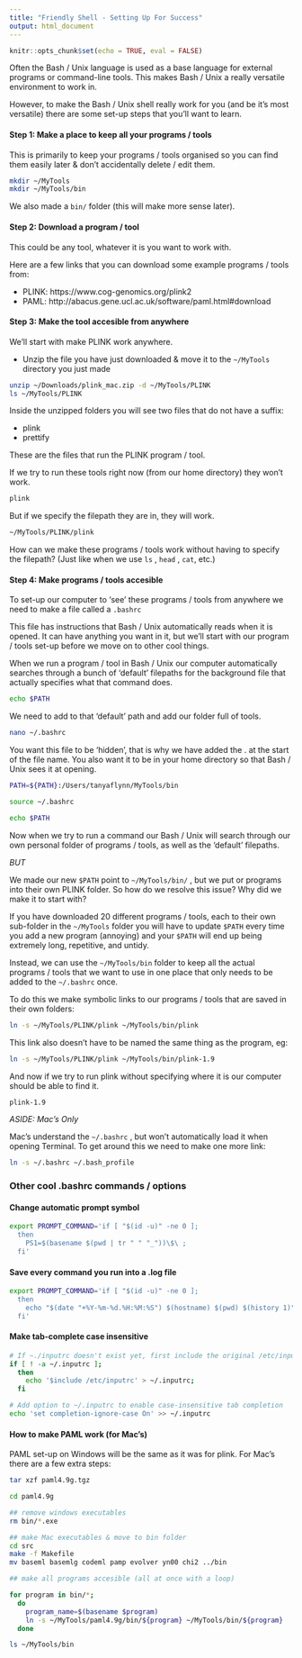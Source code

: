 ```yaml
---
title: "Friendly Shell - Setting Up For Success"
output: html_document
---
```


```r
knitr::opts_chunk$set(echo = TRUE, eval = FALSE)
```

Often the Bash / Unix language is used as a base language for external programs or command-line tools. This makes Bash / Unix a really versatile environment to work in.

However, to make the Bash / Unix shell really work for you (and be it's most versatile) there are some set-up steps that you'll want to learn.


#### Step 1: Make a place to keep all your programs / tools

This is primarily to keep your programs / tools organised so you can find them easily later & don't accidentally delete / edit them.

```bash

mkdir ~/MyTools
mkdir ~/MyTools/bin

```

We also made a `bin/` folder (this will make more sense later).


#### Step 2: Download a program / tool

This could be any tool, whatever it is you want to work with.

Here are a few links that you can download some example programs / tools from:

  + PLINK: https://www.cog-genomics.org/plink2
  + PAML: http://abacus.gene.ucl.ac.uk/software/paml.html#download


#### Step 3: Make the tool accesible from anywhere

We'll start with make PLINK work anywhere.

  + Unzip the file you have just downloaded & move it to the `~/MyTools` directory you just made
  
```bash

unzip ~/Downloads/plink_mac.zip -d ~/MyTools/PLINK
ls ~/MyTools/PLINK

```

Inside the unzipped folders you will see two files that do not have a suffix:

  + plink
  + prettify
  
These are the files that run the PLINK program / tool.

If we try to run these tools right now (from our home directory) they won't work.

```bash

plink

```

But if we specify the filepath they are in, they will work.

```bash

~/MyTools/PLINK/plink

```

How can we make these programs / tools work without having to specify the filepath? (Just like when we use `ls` , `head` , `cat`, etc.)


#### Step 4: Make programs / tools accesible

To set-up our computer to 'see' these programs / tools from anywhere we need to make a file called a `.bashrc`

This file has instructions that Bash / Unix automatically reads when it is opened. It can have anything you want in it, but we'll start with our program / tools set-up before we move on to other cool things.

When we run a program / tool in Bash / Unix our computer automatically searches through a bunch of 'default' filepaths for the background file that actually specifies what that command does.

```bash

echo $PATH

```

We need to add to that 'default' path and add our folder full of tools.

```bash

nano ~/.bashrc

```

You want this file to be 'hidden', that is why we have added the . at the start of the file name. You also want it to be in your home directory so that Bash / Unix sees it at opening.

```bash

PATH=${PATH}:/Users/tanyaflynn/MyTools/bin

```

```bash

source ~/.bashrc

echo $PATH

```

Now when we try to run a command our Bash / Unix will search through our own personal folder of programs / tools, as well as the 'default' filepaths.

*BUT*

We made our new `$PATH` point to `~/MyTools/bin/` , but we put or programs into their own PLINK folder. So how do we resolve this issue? Why did we make it to start with?

If you have downloaded 20 different programs / tools, each to their own sub-folder in the `~/MyTools` folder you will have to update `$PATH` every time you add a new program (annoying) and your `$PATH` will end up being extremely long, repetitive, and untidy.

Instead, we can use the `~/MyTools/bin` folder to keep all the actual programs / tools that we want to use in one place that only needs to be added to the `~/.bashrc` once.

To do this we make symbolic links to our programs / tools that are saved in their own folders:

```bash

ln -s ~/MyTools/PLINK/plink ~/MyTools/bin/plink

```

This link also doesn't have to be named the same thing as the program, eg:

```bash

ln -s ~/MyTools/PLINK/plink ~/MyTools/bin/plink-1.9

```

And now if we try to run plink without specifying where it is our computer should be able to find it.

```bash

plink-1.9

```


*ASIDE: Mac's Only*

Mac's understand the `~/.bashrc` , but won't automatically load it when opening Terminal. To get around this we need to make one more link:

```bash

ln -s ~/.bashrc ~/.bash_profile

```


### Other cool .bashrc commands / options


#### Change automatic prompt symbol

```bash

export PROMPT_COMMAND='if [ "$(id -u)" -ne 0 ];
  then
    PS1=$(basename $(pwd | tr " " "_"))\$\ ;
  fi'

```


#### Save every command you run into a .log file

```bash

export PROMPT_COMMAND='if [ "$(id -u)" -ne 0 ];
  then
    echo "$(date "+%Y-%m-%d.%H:%M:%S") $(hostname) $(pwd) $(history 1)" >> ~/Dropbox/.logs/bash-history-$(date "+%Y-%m-%d").log;
  fi'

```


#### Make tab-complete case insensitive

```bash
# If ~./inputrc doesn't exist yet, first include the original /etc/inputrc so we don't override it
if [ ! -a ~/.inputrc ];
  then
    echo '$include /etc/inputrc' > ~/.inputrc;
  fi

# Add option to ~/.inputrc to enable case-insensitive tab completion
echo 'set completion-ignore-case On' >> ~/.inputrc
```


#### How to make PAML work (for Mac's)

PAML set-up on Windows will be the same as it was for plink. For Mac's there are a few extra steps:

```bash

tar xzf paml4.9g.tgz

cd paml4.9g

## remove windows executables
rm bin/*.exe

## make Mac executables & move to bin folder
cd src
make -f Makefile
mv baseml basemlg codeml pamp evolver yn00 chi2 ../bin

## make all programs accesible (all at once with a loop)

for program in bin/*;
  do
    program_name=$(basename $program)
    ln -s ~/MyTools/paml4.9g/bin/${program} ~/MyTools/bin/${program}
  done

ls ~/MyTools/bin

```
